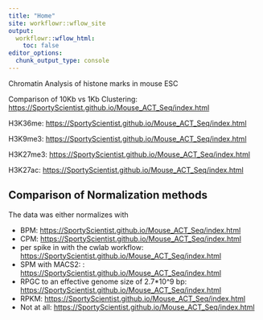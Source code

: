 ```yaml
---
title: "Home"
site: workflowr::wflow_site
output:
  workflowr::wflow_html:
    toc: false
editor_options:
  chunk_output_type: console
---
```


Chromatin Analysis of histone marks in mouse ESC

Comparison of 10Kb vs 1Kb Clustering: [https://SportyScientist.github.io/Mouse_ACT_Seq/index.html](clustering_all_marks.html) 

H3K36me: [https://SportyScientist.github.io/Mouse_ACT_Seq/index.html](H3K36me3.html) 
 
H3K9me3: [https://SportyScientist.github.io/Mouse_ACT_Seq/index.html](H3K9me3.html) 
 
H3K27me3: [https://SportyScientist.github.io/Mouse_ACT_Seq/index.html](H3K27me3.html) 
 
H3K27ac: [https://SportyScientist.github.io/Mouse_ACT_Seq/index.html](H3K27ac.html) 

## Comparison of Normalization methods

The data was either normalizes with 

* BPM:  [https://SportyScientist.github.io/Mouse_ACT_Seq/index.html](norm_comp_BPM.html) 
* CPM:  [https://SportyScientist.github.io/Mouse_ACT_Seq/index.html](norm_comp_CPM.html) 
* per spike in with the cwlab workflow:  [https://SportyScientist.github.io/Mouse_ACT_Seq/index.html](norm_comp_cwlab.html) 
* SPM with MACS2: :  [https://SportyScientist.github.io/Mouse_ACT_Seq/index.html](norm_comp_MACS2.html) 
* RPGC to an effective genome size of 2.7*10^9 bp: [https://SportyScientist.github.io/Mouse_ACT_Seq/index.html](norm_comp_RPGC.html)  
* RPKM:  [https://SportyScientist.github.io/Mouse_ACT_Seq/index.html](norm_comp_RPKM.html) 
* Not at all:  [https://SportyScientist.github.io/Mouse_ACT_Seq/index.html](norm_comp_None.html)  


